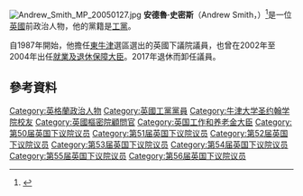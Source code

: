 [[File:Andrew_Smith_MP_20050127.jpg|thumb]]
'''安德魯·史密斯'''（Andrew Smith，{{bd|1951年|2月1日}}）<ref>{{Cite news |url=http://news.bbc.co.uk/democracylive/hi/representatives/profiles/25823.stm |title=Democracy Live: Your representatives: Andrew Smith |accessdate=21 November 2012 |work=BBC News |archive-date=2016-03-11 |archive-url=https://web.archive.org/web/20160311144046/http://news.bbc.co.uk/democracylive/hi/representatives/profiles/25823.stm |dead-url=no }}</ref>是一位[[英國|英國]]前政治人物，他的黨籍是[[工黨_(英國)|工黨]]。

自1987年開始，他擔任[[東牛津_(英國國會選區)|東牛津]]選區選出的英國下議院議員，也曾在2002年至2004年出任[[就業及退休保障大臣|就業及退休保障大臣]]。2017年退休而卸任議員。

==參考資料==
{{Reflist}}
{{托尼·布莱尔内阁}}

{{DEFAULTSORT:Smith, Andrew}}
[[Category:英格蘭政治人物|Category:英格蘭政治人物]]
[[Category:英國工黨黨員|Category:英國工黨黨員]]
[[Category:牛津大学圣约翰学院校友|Category:牛津大学圣约翰学院校友]]
[[Category:英國樞密院顧問官|Category:英國樞密院顧問官]]
[[Category:英国工作和养老金大臣|Category:英国工作和养老金大臣]]
[[Category:第50届英国下议院议员|Category:第50届英国下议院议员]]
[[Category:第51届英国下议院议员|Category:第51届英国下议院议员]]
[[Category:第52届英国下议院议员|Category:第52届英国下议院议员]]
[[Category:第53届英国下议院议员|Category:第53届英国下议院议员]]
[[Category:第54届英国下议院议员|Category:第54届英国下议院议员]]
[[Category:第55届英国下议院议员|Category:第55届英国下议院议员]]
[[Category:第56届英国下议院议员|Category:第56届英国下议院议员]]
